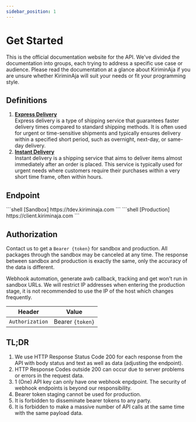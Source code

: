 ```yaml
---
sidebar_position: 1
---
```



# Get Started

This is the official documentation website for the API. We've divided the documentation into groups, each trying to address a specific use case or audience.
Please read the documentation at a glance about KiriminAja if you are unsure whether KiriminAja will suit your needs or fit your programming style.

## Definitions
1. **[Express Delivery](./3.express/README.mdx)** <br/>
    Express delivery is a type of shipping service that guarantees faster delivery times compared to standard shipping methods. It is often used for urgent or time-sensitive shipments and typically ensures delivery within a specified short period, such as overnight, next-day, or same-day delivery.
2. **[Instant Delivery](./4.instant/README.mdx)** <br/>
    Instant delivery is a shipping service that aims to deliver items almost immediately after an order is placed. This service is typically used for urgent needs where customers require their purchases within a very short time frame, often within hours.

## Endpoint

<Tabs>
  <TabItem value="apple" label="Sandbox" default>
```shell [Sandbox]
https://tdev.kiriminaja.com
```
  </TabItem>
  <TabItem value="orange" label="Production (Live)">
```shell [Production]
https://client.kiriminaja.com
```
  </TabItem>
</Tabs>

## Authorization
Contact us to get a ``Bearer {token}`` for sandbox and production. All packages through the sandbox may be canceled at any time. The response between sandbox and production is exactly the same, only the accuracy of the data is different.

Webhook automation, generate awb callback, tracking and get won't run in sandbox URLs. We will restrict IP addresses when entering the production stage, it is not recommended to use the IP of the host which changes frequently.

| Header            | Value            |
|-------------------|------------------|
| ``Authorization`` | Bearer `{token}` |

## TL;DR
1. We use HTTP Response Status Code 200 for each response from the API with body status and text as well as data (adjusting the endpoint).
2. HTTP Response Codes outside 200 can occur due to server problems or errors in the request data.
3. 1 (One) API key can only have one webhook enpdpoint. The security of webhook endpoints is beyond our responsibility.
4. Bearer token staging cannot be used for production.
5. It is forbidden to disseminate bearer tokens to any party.
6. It is forbidden to make a massive number of API calls at the same time with the same payload data.
